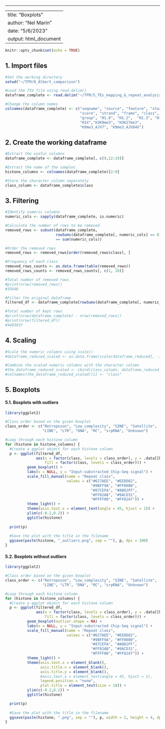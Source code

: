 ------------------------------------------------------------------------

---
title: "Boxplots"
author: "Nel Marín"
date: "5/6/2023"
output: html_document
---

```{r setup, include=FALSE}
knitr::opts_chunk$set(echo = TRUE)
```

## 1. Import files

```{r Files}

#Set the working directory
setwd("~/TFM/8_Albert_comparison")

#Load the TSV file using read.delim()
dataframe_complete <- read.delim("~/TFM/5_TEs_mapping_&_repeat_analysis/thedataframe_complete.tsv", header = FALSE, stringsAsFactors = FALSE)

#Change the column names
colnames(dataframe_complete) <- c("seqname", "source", "feature", "start", "end",
                                  "score", "strand", "frame", "class", "family",
                                  "group", "H1.0", "H1.2",  "H1.3", "H1.4", "H1.5",
                                  "H1X","H3K9me3", "H3K27me3",
                                  "K9me3_AJV7", "K9me3_AJV84X")

```

## 2. Create the working dataframe

```{r Dataframe}

#Extract the useful columns 
dataframe_complete <- dataframe_complete[, c(9,12:19)]

#Extract the name of the samples
histone_columns <- colnames(dataframe_complete)[2:9]

#Store the character column separately
class_column <- dataframe_complete$class

```

## 3. Filtering

```{r Filtering}

#Identify numeric columns
numeric_cols <- sapply(dataframe_complete, is.numeric)

#Calculate the number of rows to be removed
removed_rows <- subset(dataframe_complete, 
                       rowSums(dataframe_complete[, numeric_cols] == 0) 
                       == sum(numeric_cols))

#Order the removed rows
removed_rows <- removed_rows[order(removed_rows$class), ]

#Frequency of each class
removed_rows_counts <- as.data.frame(table(removed_rows))
removed_rows_counts <- removed_rows_counts[, c(1, 10)]

#Total number of removed rows
#print(nrow(removed_rows)) 
#35648

#Filter the original dataframe
filtered_df <- dataframe_complete[rowSums(dataframe_complete[, numeric_cols] != 0) > 0, ]

#Total number of kept rows
#print(nrow(dataframe_complete) - nrow(removed_rows))
#print(nrow(filtered_df))
#4493937

```

## 4. Scaling

```{r Scaling}

#Scale the numeric columns using scale()
#dataframe_reduced_scaled <- as.data.frame(scale(dataframe_reduced[, -1]))

#Combine the scaled numeric columns with the character column
#the_dataframe_reduced_scaled <- cbind(class_column, dataframe_reduced_scaled)
#colnames(the_dataframe_reduced_scaled)[1] <- "class"

```

## 5. Boxplots

#### 5.1. Boxplots with outliers

```{r Boxplots without scaled data}

library(ggplot2)

#Class order based on the given boxplot 
class_order <- c("Retroposon", "Low_complexity", "SINE", "Satellite", 
                 "LINE", "LTR", "DNA", "RC", "srpRNA", "Unknown")

#Loop through each histone column
for (histone in histone_columns) {
  #Create a ggplot object for each histone column
  p <- ggplot(filtered_df, 
              aes(x = factor(class, levels = class_order), y = .data[[histone]],
                  fill = factor(class, levels = class_order))) +
          geom_boxplot() +
          labs(x = NULL, y = "Input-substracted Chip-Seq signal") +
          scale_fill_manual(name = "Repeat class", 
                            values = c("#627AEE", "#EEDD82", 
                                       "#9BFF9A", "#FF0000", 
                                       "#87CEFA", "#AB82FF", 
                                       "#FF82AB", "#9ACD31", 
                                       "#FFFF00", "#FF8247")) +
          theme_light() +
          theme(axis.text.x = element_text(angle = 45, hjust = 1)) +
          ylim(c(-0.2,0.2)) +
          ggtitle(histone)
  
  print(p)
  
  #Save the plot with the title in the filename
  ggsave(paste(histone, "_outliers.png", sep = ""), p, dpi = 300)
}

```

#### 5.2. Boxplots without outliers

```{r Boxplots with scaled data}

library(ggplot2)

#Class order based on the given boxplot 
class_order <- c("Retroposon", "Low_complexity", "SINE", "Satellite", 
                 "LINE", "LTR", "DNA", "RC", "srpRNA", "Unknown")

#Loop through each histone column
for (histone in histone_columns) {
  #Create a ggplot object for each histone column
  p <- ggplot(filtered_df, 
              aes(x = factor(class, levels = class_order), y = .data[[histone]],
                  fill = factor(class, levels = class_order))) +
          geom_boxplot(outlier.shape = NA) +
          labs(x = NULL, y = "Input-substracted Chip-Seq signal") +
          scale_fill_manual(name = "Repeat class", 
                            values = c("#627AEE", "#EEDD82", 
                                       "#9BFF9A", "#FF0000", 
                                       "#87CEFA", "#AB82FF", 
                                       "#FF82AB", "#9ACD31", 
                                       "#FFFF00", "#FF8247")) +
          theme_light() +
          theme(axis.text.x = element_blank(),  
                axis.title.x = element_blank(),
                axis.title.y = element_blank(),
                #axis.text.x = element_text(angle = 45, hjust = 1),
                legend.position = "none",
                plot.title = element_text(size = 18)) +
          ylim(c(-0.2,0.2)) +
          ggtitle(histone)

  print(p)
  
  #Save the plot with the title in the filename
  ggsave(paste(histone, ".png", sep = ""), p, width = 2, height = 4, dpi = 300)
}
```
